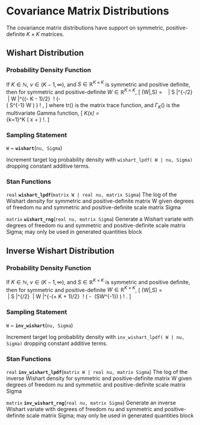# Covariance Matrix Distributions

The covariance matrix distributions have support on symmetric,
positive-definite $K \times K$ matrices.

## Wishart Distribution

### Probability Density Function

If $K \in \mathbb{N}$, $\nu \in (K-1,\infty)$, and $S \in
\mathbb{R}^{K \times K}$ is symmetric and positive definite, then for
symmetric and positive-definite $W \in \mathbb{R}^{K \times K}$, \[
\text{Wishart}(W|\nu,S) = \frac{1}{2^{\nu K / 2}} \ \frac{1}{\Gamma_K
\! \left( \frac{\nu}{2} \right)} \ \left| S \right|^{-\nu/2} \ \left|
W \right|^{(\nu - K - 1)/2} \ \exp \! \left(- \frac{1}{2} \
\text{tr}\left( S^{-1} W \right) \right) \! , \] where $\text{tr}()$
is the matrix trace function, and $\Gamma_K()$ is the multivariate
Gamma function, \[ \Gamma_K(x) = \frac{1}{\pi^{K(K-1)/4}} \
\prod_{k=1}^K \Gamma \left( x + \frac{1 - k}{2} \right) \!. \]

### Sampling Statement

`W` ~ __`wishart`__(`nu, Sigma`)

Increment target log probability density with `wishart_lpdf( W | nu, Sigma)`
dropping constant additive terms.
\index{{\tt \bfseries wishart}!sampling statement|hyperpage}

### Stan Functions

<!-- real; wishart_lpdf; (matrix W | real nu, matrix Sigma); -->
\index{{\tt \bfseries wishart}!{\tt (matrix W | real nu, matrix Sigma): real}|hyperpage}

`real` **`wishart_lpdf`**(`matrix W | real nu, matrix Sigma`)
The log of the Wishart density for symmetric and positive-definite
matrix W given degrees of freedom nu and symmetric and
positive-definite scale matrix Sigma

<!-- matrix; wishart_rng; (real nu, matrix Sigma); -->
\index{{\tt \bfseries wishart}!{\tt (real nu, matrix Sigma): matrix}|hyperpage}

`matrix` **`wishart_rng`**(`real nu, matrix Sigma`)
Generate a Wishart variate with degrees of freedom nu and symmetric
and positive-definite scale matrix Sigma; may only be used in
generated quantities block

## Inverse Wishart Distribution

### Probability Density Function

If $K \in \mathbb{N}$, $\nu \in (K-1,\infty)$, and $S \in
\mathbb{R}^{K \times   K}$ is symmetric and positive definite, then
for symmetric and positive-definite $W \in \mathbb{R}^{K \times K}$,
\[ \text{InvWishart}(W|\nu,S) = \frac{1}{2^{\nu K / 2}} \
\frac{1}{\Gamma_K \! \left( \frac{\nu}{2} \right)} \ \left| S
\right|^{\nu/2} \ \left| W \right|^{-(\nu + K + 1)/2} \ \exp \! \left(
- \frac{1}{2} \ \text{tr}(SW^{-1}) \right) \! . \]

### Sampling Statement

`W` ~ __`inv_wishart`__(`nu, Sigma`)

Increment target log probability density with `inv_wishart_lpdf( W | nu, Sigma)`
dropping constant additive terms.
\index{{\tt \bfseries inv\_wishart}!sampling statement|hyperpage}

### Stan Functions

<!-- real; inv_wishart_lpdf; (matrix W | real nu, matrix Sigma); -->
\index{{\tt \bfseries inv\_wishart}!{\tt (matrix W | real nu, matrix Sigma): real}|hyperpage}

`real` **`inv_wishart_lpdf`**(`matrix W | real nu, matrix Sigma`)
The log of the inverse Wishart density for symmetric and
positive-definite matrix W given degrees of freedom nu and symmetric
and positive-definite scale matrix Sigma

<!-- matrix; inv_wishart_rng; (real nu, matrix Sigma); -->
\index{{\tt \bfseries inv\_wishart}!{\tt (real nu, matrix Sigma): matrix}|hyperpage}

`matrix` **`inv_wishart_rng`**(`real nu, matrix Sigma`)
Generate an inverse Wishart variate with degrees of freedom nu and
symmetric and positive-definite scale matrix Sigma; may only be used
in generated quantities block

